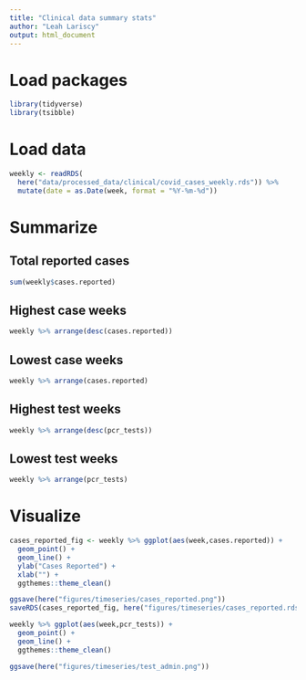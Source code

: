 ```yaml
---
title: "Clinical data summary stats"
author: "Leah Lariscy"
output: html_document
---
```


# Load packages

```r
library(tidyverse)
library(tsibble)
```

# Load data

```r
weekly <- readRDS(
  here("data/processed_data/clinical/covid_cases_weekly.rds")) %>% 
  mutate(date = as.Date(week, format = "%Y-%m-%d"))
```

# Summarize

## Total reported cases

```r
sum(weekly$cases.reported)
```

## Highest case weeks

```r
weekly %>% arrange(desc(cases.reported))
```

## Lowest case weeks

```r
weekly %>% arrange(cases.reported)
```

## Highest test weeks

```r
weekly %>% arrange(desc(pcr_tests))
```

## Lowest test weeks

```r
weekly %>% arrange(pcr_tests)
```

# Visualize

```r
cases_reported_fig <- weekly %>% ggplot(aes(week,cases.reported)) +
  geom_point() +
  geom_line() +
  ylab("Cases Reported") +
  xlab("") +
  ggthemes::theme_clean()

ggsave(here("figures/timeseries/cases_reported.png"))
saveRDS(cases_reported_fig, here("figures/timeseries/cases_reported.rds"))
```

```r
weekly %>% ggplot(aes(week,pcr_tests)) +
  geom_point() +
  geom_line() +
  ggthemes::theme_clean()

ggsave(here("figures/timeseries/test_admin.png"))
```
